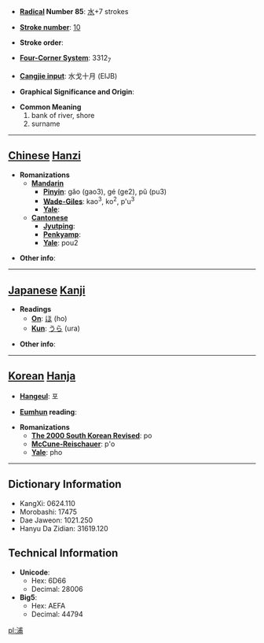 * '''[[Wiktionary:Chinese radical index| Radical]] Number 85''': [[Wiktionary:Chinese radical index 水|水]]+7 strokes

* '''[[Wiktionary:Chinese total strokes index|Stroke number]]''': [[Wiktionary:Chinese total strokes index 10|10]]

* '''Stroke order''': 

* '''[[Wiktionary:Chinese four corner index|Four-Corner System]]''': 3312<sub>7</sub>

* '''[[Wiktionary:Chinese Cangjie index|Cangjie input]]''': 水戈十月 (EIJB)

* '''Graphical Significance and Origin''': 

* '''Common Meaning'''
*#bank of river, shore
*# surname


----

== [[Chinese]] [[Hanzi]] ==

* '''Romanizations'''
** '''[[Mandarin]]'''
*** '''[[Pinyin]]''': gǎo (gao3), gé (ge2), pǔ (pu3)
*** '''[[Wade-Giles]]''': kao<sup>3</sup>, ko<sup>2</sup>, p'u<sup>3</sup>
*** '''[[Yale]]''': 
** '''[[Cantonese]]'''
*** '''[[Jyutping]]''':
*** '''[[Penkyamp]]''': 
*** '''[[Yale]]''': pou2

* '''Other info''': 

----

== [[Japanese]] [[Kanji]] ==

* '''Readings'''
** '''[[On]]''': [[ほ]] (ho)
** '''[[Kun]]''': [[うら]] (ura)

* '''Other info''':  

----

== [[Korean]] [[Hanja]] ==

* '''[[Hangeul]]''': 포

* '''[[Eumhun]] reading''': 

* '''Romanizations'''
** '''[[The 2000 South Korean Revised Romanization|The 2000 South Korean Revised]]''': po
** '''[[McCune-Reischauer]]''': p'o
** '''[[Yale]]''': pho

----

== Dictionary Information ==

* KangXi: 0624.110
* Morobashi: 17475
* Dae Jaweon: 1021.250
* Hanyu Da Zidian: 31619.120

== Technical Information ==

* '''Unicode''':
** Hex: 6D66
** Decimal: 28006
* '''Big5''':
** Hex: AEFA
** Decimal: 44794

[[pl:浦]]